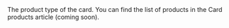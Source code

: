   

  
<ResponseField name="Product" type="string" default="">    
The product type of the card. You can find the list of products in the Card products article (coming soon).   

<Expandable title="properties">  

</Expandable> 
</ResponseField>